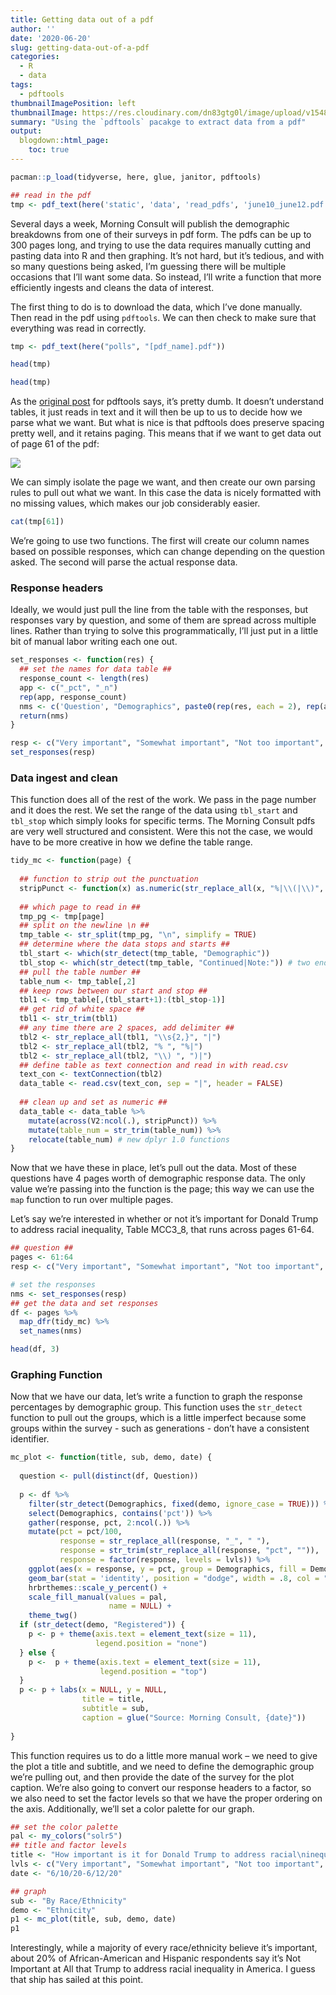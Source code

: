```yaml
---
title: Getting data out of a pdf
author: ''
date: '2020-06-20'
slug: getting-data-out-of-a-pdf
categories:
  - R
  - data
tags:
  - pdftools
thumbnailImagePosition: left
thumbnailImage: https://res.cloudinary.com/dn83gtg0l/image/upload/v1548283717/copy.jpg
summary: "Using the `pdftools` pacakge to extract data from a pdf"
output:
  blogdown::html_page:
    toc: true
---
```


```r
pacman::p_load(tidyverse, here, glue, janitor, pdftools)

## read in the pdf 
tmp <- pdf_text(here('static', 'data', 'read_pdfs', 'june10_june12.pdf')) # blm protest
```

Several days a week, Morning Consult will publish the demographic breakdowns from one of their surveys in pdf form. The pdfs can be up to 300 pages long, and trying to use the data requires manually cutting and pasting data into R and then graphing. It's not hard, but it's tedious, and with so many questions being asked, I'm guessing there will be multiple occasions that I'll want some data. So instead, I'll write a function that more efficiently ingests and cleans the data of interest. 

The first thing to do is to download the data, which I've done manually. Then read in the pdf using `pdftools`. We can then check to make sure that everything was read in correctly.  

```r

tmp <- pdf_text(here("polls", "[pdf_name].pdf"))

head(tmp)
```
```r
head(tmp)
```

As the [original post](https://ropensci.org/blog/2016/03/01/pdftools-and-jeroen/){target="_blank"} for pdftools says, it's pretty dumb. It doesn't understand tables, it just reads in text and it will then be up to us to decide how we parse what we want. But what is nice is that pdftools does preserve spacing pretty well, and it retains paging. This means that if we want to get data out of page 61 of the pdf:

<img src = "/img/mc1.png"></img>

We can simply isolate the page we want, and then create our own parsing rules to pull out what we want. In this case the data is nicely formatted with no missing values, which makes our job considerably easier.  

```r
cat(tmp[61])
```

We're going to use two functions. The first will create our column names based on possible responses, which can change depending on the question asked. The second will parse the actual response data.

### Response headers 

Ideally, we would just pull the line from the table with the responses, but responses vary by question, and some of them are spread across multiple lines. Rather than trying to solve this programmatically, I'll just put in a little bit of manual labor writing each one out. 

```r
set_responses <- function(res) {
  ## set the names for data table ## 
  response_count <- length(res)
  app <- c("_pct", "_n")
  rep(app, response_count)
  nms <- c('Question', "Demographics", paste0(rep(res, each = 2), rep(app, response_count)), "Total")
  return(nms)
}

resp <- c("Very important", "Somewhat important", "Not too important", "Not important at all", "Don't know")
set_responses(resp)
```

### Data ingest and clean

This function does all of the rest of the work. We pass in the page number and it does the rest. We set the range of the data using `tbl_start` and `tbl_stop` which simply looks for specific terms. The Morning Consult pdfs are very well structured and consistent. Were this not the case, we would have to be more creative in how we define the table range. 

```r
tidy_mc <- function(page) {
  
  ## function to strip out the punctuation
  stripPunct <- function(x) as.numeric(str_replace_all(x, "%|\\(|\\)", ""))
  
  ## which page to read in ##
  tmp_pg <- tmp[page]
  ## split on the newline \n ##
  tmp_table <- str_split(tmp_pg, "\n", simplify = TRUE)
  ## determine where the data stops and starts ## 
  tbl_start <- which(str_detect(tmp_table, "Demographic"))
  tbl_stop <- which(str_detect(tmp_table, "Continued|Note:")) # two endings depending on the page
  ## pull the table number ## 
  table_num <- tmp_table[,2]
  ## keep rows between our start and stop ##  
  tbl1 <- tmp_table[,(tbl_start+1):(tbl_stop-1)]
  ## get rid of white space ## 
  tbl1 <- str_trim(tbl1)
  ## any time there are 2 spaces, add delimiter ## 
  tbl2 <- str_replace_all(tbl1, "\\s{2,}", "|")
  tbl2 <- str_replace_all(tbl2, "% ", "%|")
  tbl2 <- str_replace_all(tbl2, "\\) ", ")|")
  ## define table as text connection and read in with read.csv 
  text_con <- textConnection(tbl2)
  data_table <- read.csv(text_con, sep = "|", header = FALSE)
  
  ## clean up and set as numeric ## 
  data_table <- data_table %>% 
    mutate(across(V2:ncol(.), stripPunct)) %>% 
    mutate(table_num = str_trim(table_num)) %>% 
    relocate(table_num) # new dplyr 1.0 functions
}
```

Now that we have these in place, let's pull out the data. Most of these questions have 4 pages worth of demographic response data. The only value we're passing into the function is the page; this way we can use the `map` function to run over multiple pages. 

Let's say we're interested in whether or not it's important for Donald Trump to address racial inequality, Table MCC3_8, that runs across pages 61-64. 

```r
## question ##
pages <- 61:64
resp <- c("Very important", "Somewhat important", "Not too important", "Not important at all", "Don't know")

# set the responses 
nms <- set_responses(resp)
## get the data and set responses
df <- pages %>% 
  map_dfr(tidy_mc) %>% 
  set_names(nms)

head(df, 3)
```

### Graphing Function
Now that we have our data, let's write a function to graph the response percentages by demographic group. This function uses the `str_detect` function to pull out the groups, which is a little imperfect because some groups within the survey - such as generations - don't have a consistent identifier.  

```r
mc_plot <- function(title, sub, demo, date) {
  
  question <- pull(distinct(df, Question))
  
  p <- df %>% 
    filter(str_detect(Demographics, fixed(demo, ignore_case = TRUE))) %>% 
    select(Demographics, contains('pct')) %>% 
    gather(response, pct, 2:ncol(.)) %>% 
    mutate(pct = pct/100,
           response = str_replace_all(response, "_", " "),
           response = str_trim(str_replace_all(response, "pct", "")),
           response = factor(response, levels = lvls)) %>%
    ggplot(aes(x = response, y = pct, group = Demographics, fill = Demographics)) + 
    geom_bar(stat = 'identity', position = "dodge", width = .8, col = "black", size = .15) + 
    hrbrthemes::scale_y_percent() + 
    scale_fill_manual(values = pal,
                      name = NULL) +
    theme_twg() 
  if (str_detect(demo, "Registered")) {
    p <- p + theme(axis.text = element_text(size = 11),
                   legend.position = "none")
  } else {
    p <-  p + theme(axis.text = element_text(size = 11),
                    legend.position = "top")
  }
  p <- p + labs(x = NULL, y = NULL, 
                title = title,
                subtitle = sub,
                caption = glue("Source: Morning Consult, {date}"))
  
}

```

This function requires us to do a little more manual work -- we need to give the plot a title and subtitle, and we need to define the demographic group we're pulling out, and then provide the date of the survey for the plot caption. We're also going to convert our response headers to a factor, so we also need to set the factor levels so that we have the proper ordering on the axis. Additionally, we'll set a color palette for our graph.  

```r
## set the color palette
pal <- my_colors("solr5")
## title and factor levels 
title <- "How important is it for Donald Trump to address racial\ninequality in the U.S., which refers to differences across\nraces in income, access to quality healthcare, access to\nvoting rights or general quality of life?"
lvls <- c("Very important", "Somewhat important", "Not too important", "Not important at all", "Don't know")
date <- "6/10/20-6/12/20"

## graph  
sub <- "By Race/Ethnicity"
demo <- "Ethnicity"
p1 <- mc_plot(title, sub, demo, date)
p1
```

Interestingly, while a majority of every race/ethnicity believe it's important, about 20% of  African-American and Hispanic respondents say it's Not Important at All that Trump to address racial inequality in America. I guess that ship has sailed at this point.   

